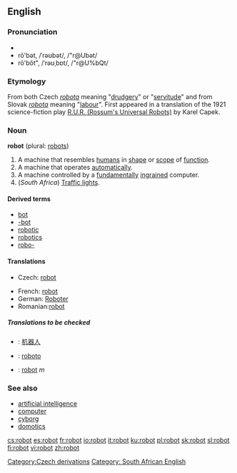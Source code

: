 ==English==

===Pronunciation===
* {{IPA|/ɹəʊbɒt/}}
*rō'bət, /ˈrəʊbət/, /"r@Ubət/<!-- standard UK or just RP? -->
*rō'bŏt", /ˈrəʊˌbɒt/, /"r@U%bQt/<!-- Aus & US, others? -->

===Etymology===

From both Czech ''[[robota]]'' meaning "[[drudgery]]" or "[[servitude]]" and from Slovak ''[[robota]]'' meaning "[[labour]]".  First appeared in a translation of the 1921 science-fiction play [[W:R.U.R. (Rossum's Universal Robots)|R.U.R. (Rossum's Universal Robots)]] by Karel Capek.

===Noun===
{{wikipedia}}
'''robot''' (plural: [[robots]])

# A machine that resembles [[human]]s in [[shape]] or [[scope]] of [[function]].
# A machine that operates [[automatically]].
# A machine controlled by a [[fundamentally]] [[ingrained]] computer.
# (''South Africa'') [[traffic light|Traffic lights]].

====Derived terms====
* [[bot]]
* [[-bot]]
* [[robotic]]
* [[robotics]]
* [[robo-]]

====Translations====
{{top}}
*Czech: [[robot#Czech|robot]] {{m}}
{{mid}}
*French: [[robot]] {{m}}
*German: [[Roboter]] {{m}}
*Romanian:[[robot]] {{m}}
{{bottom}}

=====Translations to be checked=====
{{checktrans}}
*{{ttbc|Chinese}}: [[机器人]]
*{{ttbc|Esperanto}}: [[roboto]]
*{{ttbc|Polish}}: [[robot]] ''m''

===See also===
* [[artificial intelligence]]
* [[computer]]
* [[cyborg]]
* [[domotics]]

[[Category:Czech derivations]][[Category: South African English]]

[[cs:robot]]
[[es:robot]]
[[fr:robot]]
[[io:robot]]
[[it:robot]]
[[ku:robot]]
[[pl:robot]]
[[sk:robot]]
[[sl:robot]]
[[fi:robot]]
[[vi:robot]]
[[zh:robot]]